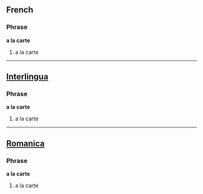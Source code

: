 ==French==
===Phrase===
'''a la carte'''

# a la carte

----

==[[Interlingua]]==

===Phrase===
'''a la carte'''

# a la carte

----

==[[Romanica]]==
===Phrase===
'''a la carte'''

# a la carte